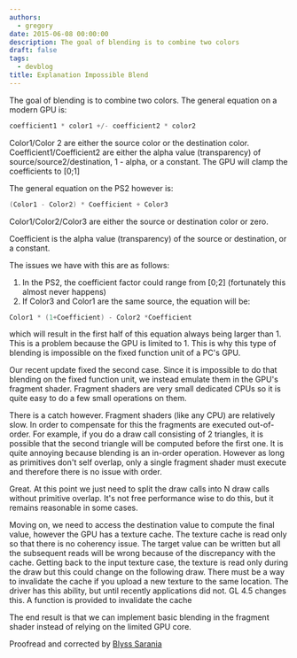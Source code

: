 ```yaml
---
authors:
  - gregory
date: 2015-06-08 00:00:00
description: The goal of blending is to combine two colors
draft: false
tags:
  - devblog
title: Explanation Impossible Blend
---
```


The goal of blending is to combine two colors. The general equation on a
modern GPU is:

<!-- truncate -->

```cpp
coefficient1 * color1 +/- coefficient2 * color2
```

Color1/Color 2 are either the source color or the destination color.
Coefficient1/Coefficient2 are either the alpha value (transparency) of
source/source2/destination, 1 - alpha, or a constant. The GPU will clamp
the coefficients to \[0;1\]

The general equation on the PS2 however is:

```cpp
(Color1 - Color2) * Coefficient + Color3
```

Color1/Color2/Color3 are either the source or destination color or zero.

Coefficient is the alpha value (transparency) of the source or
destination, or a constant.

The issues we have with this are as follows:

1. In the PS2, the coefficient factor could range from \[0;2\]
   (fortunately this almost never happens)
2. If Color3 and Color1 are the same source, the equation will be:

```cpp
Color1 * (1+Coefficient) - Color2 *Coefficient
```

which will result in the first half of this equation always being larger
than 1. This is a problem because the GPU is limited to 1. This is why
this type of blending is impossible on the fixed function unit of a PC's
GPU.

Our recent update fixed the second case. Since it is impossible to do
that blending on the fixed function unit, we instead emulate them in the
GPU's fragment shader. Fragment shaders are very small dedicated CPUs so
it is quite easy to do a few small operations on them.

There is a catch however. Fragment shaders (like any CPU) are relatively
slow. In order to compensate for this the fragments are executed
out-of-order. For example, if you do a draw call consisting of 2
triangles, it is possible that the second triangle will be computed
before the first one. It is quite annoying because blending is an
in-order operation. However as long as primitives don't self overlap,
only a single fragment shader must execute and therefore there is no
issue with order.

Great. At this point we just need to split the draw calls into N draw
calls without primitive overlap. It's not free performance wise to do
this, but it remains reasonable in some cases.

Moving on, we need to access the destination value to compute the final
value, however the GPU has a texture cache. The texture cache is read
only so that there is no coherency issue. The target value can be
written but all the subsequent reads will be wrong because of the
discrepancy with the cache. Getting back to the input texture case, the
texture is read only during the draw but this could change on the
following draw. There must be a way to invalidate the cache if you
upload a new texture to the same location. The driver has this ability,
but until recently applications did not. GL 4.5 changes this. A function
is provided to invalidate the cache

The end result is that we can implement basic blending in the fragment
shader instead of relying on the limited GPU core.

Proofread and corrected by [Blyss
Sarania](http://forums.pcsx2.net/User-Blyss-Sarania)
